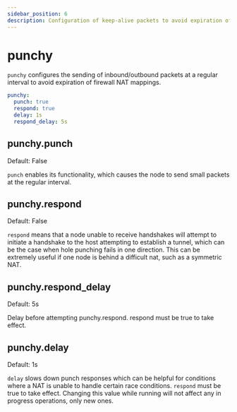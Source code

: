 ```yaml
---
sidebar_position: 6
description: Configuration of keep-alive packets to avoid expiration of firewall and NAT mappings
---
```



# punchy

`punchy` configures the sending of inbound/outbound packets at a regular interval to avoid expiration of firewall NAT
mappings.

```yml
punchy:
  punch: true
  respond: true
  delay: 1s
  respond_delay: 5s
```

## punchy.punch

<Pill className="mb-24">Default: False</Pill>

`punch` enables its functionality, which causes the node to send small packets at the regular interval.

## punchy.respond

<Pill className="mb-24">Default: False</Pill>

`respond` means that a node unable to receive handshakes will attempt to initiate a handshake to the host attempting to
establish a tunnel, which can be the case when hole punching fails in one direction. This can be extremely useful if one
node is behind a difficult nat, such as a symmetric NAT.

## punchy.respond_delay

<Pill className="mb-24">Default: 5s</Pill>

Delay before attempting punchy.respond. respond must be true to take effect.

## punchy.delay

<Pill className="mb-24">Default: 1s</Pill>

`delay` slows down punch responses which can be helpful for conditions where a NAT is unable to handle certain race
conditions. `respond` must be true to take effect. Changing this value while running will not affect any in progress
operations, only new ones.

